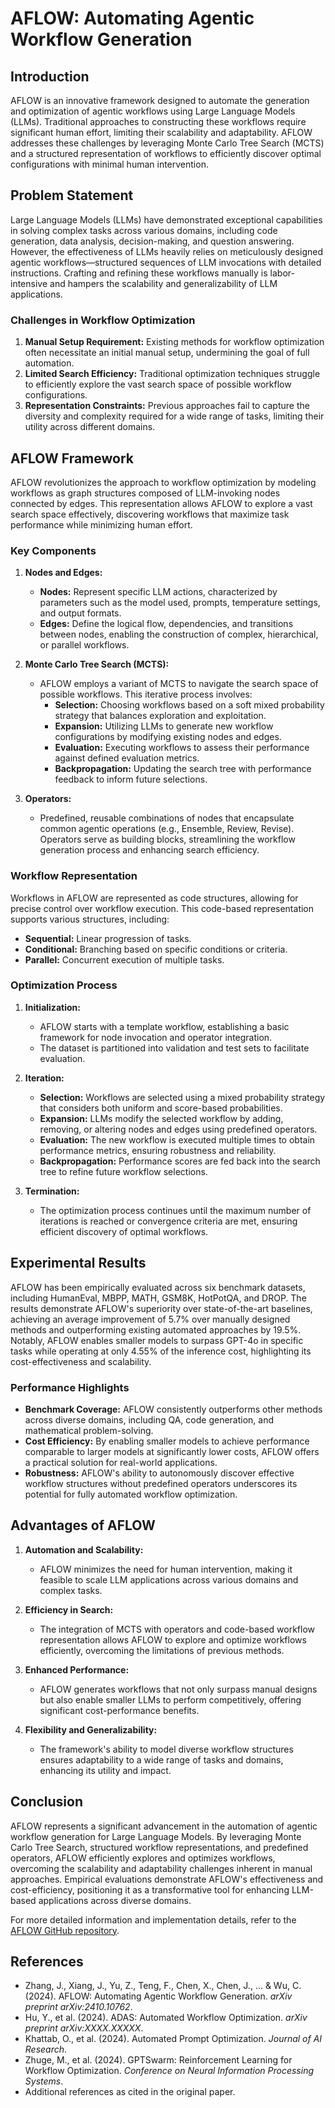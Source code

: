 # AFLOW: Automating Agentic Workflow Generation

## Introduction

AFLOW is an innovative framework designed to automate the generation and optimization of agentic workflows using Large Language Models (LLMs). Traditional approaches to constructing these workflows require significant human effort, limiting their scalability and adaptability. AFLOW addresses these challenges by leveraging Monte Carlo Tree Search (MCTS) and a structured representation of workflows to efficiently discover optimal configurations with minimal human intervention.

## Problem Statement

Large Language Models (LLMs) have demonstrated exceptional capabilities in solving complex tasks across various domains, including code generation, data analysis, decision-making, and question answering. However, the effectiveness of LLMs heavily relies on meticulously designed agentic workflows—structured sequences of LLM invocations with detailed instructions. Crafting and refining these workflows manually is labor-intensive and hampers the scalability and generalizability of LLM applications.

### Challenges in Workflow Optimization

1. **Manual Setup Requirement:** Existing methods for workflow optimization often necessitate an initial manual setup, undermining the goal of full automation.
2. **Limited Search Efficiency:** Traditional optimization techniques struggle to efficiently explore the vast search space of possible workflow configurations.
3. **Representation Constraints:** Previous approaches fail to capture the diversity and complexity required for a wide range of tasks, limiting their utility across different domains.

## AFLOW Framework

AFLOW revolutionizes the approach to workflow optimization by modeling workflows as graph structures composed of LLM-invoking nodes connected by edges. This representation allows AFLOW to explore a vast search space effectively, discovering workflows that maximize task performance while minimizing human effort.

### Key Components

1. **Nodes and Edges:**
   - **Nodes:** Represent specific LLM actions, characterized by parameters such as the model used, prompts, temperature settings, and output formats.
   - **Edges:** Define the logical flow, dependencies, and transitions between nodes, enabling the construction of complex, hierarchical, or parallel workflows.

2. **Monte Carlo Tree Search (MCTS):**
   - AFLOW employs a variant of MCTS to navigate the search space of possible workflows. This iterative process involves:
     - **Selection:** Choosing workflows based on a soft mixed probability strategy that balances exploration and exploitation.
     - **Expansion:** Utilizing LLMs to generate new workflow configurations by modifying existing nodes and edges.
     - **Evaluation:** Executing workflows to assess their performance against defined evaluation metrics.
     - **Backpropagation:** Updating the search tree with performance feedback to inform future selections.

3. **Operators:**
   - Predefined, reusable combinations of nodes that encapsulate common agentic operations (e.g., Ensemble, Review, Revise). Operators serve as building blocks, streamlining the workflow generation process and enhancing search efficiency.

### Workflow Representation

Workflows in AFLOW are represented as code structures, allowing for precise control over workflow execution. This code-based representation supports various structures, including:
- **Sequential:** Linear progression of tasks.
- **Conditional:** Branching based on specific conditions or criteria.
- **Parallel:** Concurrent execution of multiple tasks.

### Optimization Process

1. **Initialization:**
   - AFLOW starts with a template workflow, establishing a basic framework for node invocation and operator integration.
   - The dataset is partitioned into validation and test sets to facilitate evaluation.

2. **Iteration:**
   - **Selection:** Workflows are selected using a mixed probability strategy that considers both uniform and score-based probabilities.
   - **Expansion:** LLMs modify the selected workflow by adding, removing, or altering nodes and edges using predefined operators.
   - **Evaluation:** The new workflow is executed multiple times to obtain performance metrics, ensuring robustness and reliability.
   - **Backpropagation:** Performance scores are fed back into the search tree to refine future workflow selections.

3. **Termination:**
   - The optimization process continues until the maximum number of iterations is reached or convergence criteria are met, ensuring efficient discovery of optimal workflows.

## Experimental Results

AFLOW has been empirically evaluated across six benchmark datasets, including HumanEval, MBPP, MATH, GSM8K, HotPotQA, and DROP. The results demonstrate AFLOW's superiority over state-of-the-art baselines, achieving an average improvement of 5.7% over manually designed methods and outperforming existing automated approaches by 19.5%. Notably, AFLOW enables smaller models to surpass GPT-4o in specific tasks while operating at only 4.55% of the inference cost, highlighting its cost-effectiveness and scalability.

### Performance Highlights

- **Benchmark Coverage:** AFLOW consistently outperforms other methods across diverse domains, including QA, code generation, and mathematical problem-solving.
- **Cost Efficiency:** By enabling smaller models to achieve performance comparable to larger models at significantly lower costs, AFLOW offers a practical solution for real-world applications.
- **Robustness:** AFLOW's ability to autonomously discover effective workflow structures without predefined operators underscores its potential for fully automated workflow optimization.

## Advantages of AFLOW

1. **Automation and Scalability:**
   - AFLOW minimizes the need for human intervention, making it feasible to scale LLM applications across various domains and complex tasks.

2. **Efficiency in Search:**
   - The integration of MCTS with operators and code-based workflow representation allows AFLOW to explore and optimize workflows efficiently, overcoming the limitations of previous methods.

3. **Enhanced Performance:**
   - AFLOW generates workflows that not only surpass manual designs but also enable smaller LLMs to perform competitively, offering significant cost-performance benefits.

4. **Flexibility and Generalizability:**
   - The framework's ability to model diverse workflow structures ensures adaptability to a wide range of tasks and domains, enhancing its utility and impact.

## Conclusion

AFLOW represents a significant advancement in the automation of agentic workflow generation for Large Language Models. By leveraging Monte Carlo Tree Search, structured workflow representations, and predefined operators, AFLOW efficiently explores and optimizes workflows, overcoming the scalability and adaptability challenges inherent in manual approaches. Empirical evaluations demonstrate AFLOW's effectiveness and cost-efficiency, positioning it as a transformative tool for enhancing LLM-based applications across diverse domains.

For more detailed information and implementation details, refer to the [AFLOW GitHub repository](https://github.com/geekan/MetaGPT).

## References

- Zhang, J., Xiang, J., Yu, Z., Teng, F., Chen, X., Chen, J., ... & Wu, C. (2024). AFLOW: Automating Agentic Workflow Generation. *arXiv preprint arXiv:2410.10762*.
- Hu, Y., et al. (2024). ADAS: Automated Workflow Optimization. *arXiv preprint arXiv:XXXX.XXXXX*.
- Khattab, O., et al. (2024). Automated Prompt Optimization. *Journal of AI Research*.
- Zhuge, M., et al. (2024). GPTSwarm: Reinforcement Learning for Workflow Optimization. *Conference on Neural Information Processing Systems*.
- Additional references as cited in the original paper.
